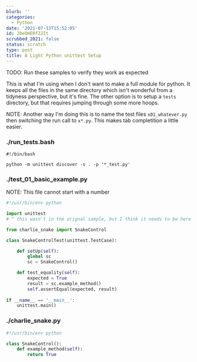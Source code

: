 ```yaml
---
blurb: ''
categories:
  - Python
date: '2021-07-13T15:52:05'
id: 20eOHERfZJIt
scrubbed_2021: false
status: scratch
type: post
title: A Light Python unittest Setup
---
```


TODO: Run these samples to verify they work as expected


This is what I'm using when I don't want to make a full module for python. It keeps all the files in the same directory which isn't wonderful from a tidyness perspective, but it's fine. The other option is to setup a `tests` directory, but that requires jumping through some more hoops. 

NOTE: Another way I'm doing this is to name the test files `x01_whatever.py` then switching the run call to `x*.py`. This makes tab completition a little easier.


### ./run_tests.bash

```command
#!/bin/bash

python -m unittest discover -s . -p '*_test.py'
```

### ./test_01_basic_example.py

NOTE: This file cannot start with a number

```python
#!/usr/bin/env python 

import unittest
# ^ this wasn't in the orignal sample, but I think it needs to be here

from charlie_snake import SnakeControl

class SnakeControlTest(unittest.TestCase):

    def setUp(self):
        global sc 
        sc = SnakeControl()

    def test_equality(self):
        expected = True
        result = sc.example_method()
        self.assertEqual(expected, result)
        
if __name__ == '__main__':
    unittest.main()
```

### ./charlie_snake.py

```python
#!/usr/bin/env python

class SnakeControl():
    def example_method(self):
        return True
```
